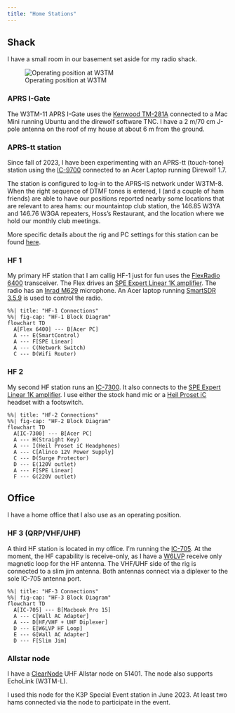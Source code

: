 ```yaml
---
title: "Home Stations"
---
```


## Shack

I have a small room in our basement set aside for my radio shack.

![Operating position at W3TM](img/home-shack-2023-12-reorg.jpeg)

### APRS I-Gate

The W3TM-11 APRS I-Gate uses the [Kenwood TM-281A](rigs.qmd#kenwood-tm-281a) connected to a Mac Mini running Ubuntu and the direwolf software TNC. I have a 2 m/70 cm J-pole antenna on the roof of my house at about 6 m from the ground.

### APRS-tt station

Since fall of 2023, I have been experimenting with an APRS-tt (touch-tone) station using the [IC-9700](rigs.qmd#icom-ic-9700) connected to an Acer Laptop running Direwolf 1.7.

The station is configured to log-in to the APRS-IS network under W3TM-8. When the right sequence of DTMF tones is entered, I (and a couple of ham friends) are able to have our positions reported nearby some locations that are relevant to area hams: our mountaintop club station, the 146.85 W3YA and 146.76 W3GA repeaters, Hoss's Restaurant, and the location where we hold our monthly club meetings.

More specific details about the rig and PC settings for this station can be found [here](ic-9700.qmd#aprs-tt).

### HF 1

My primary HF station that I am callig HF-1 just for fun uses the [FlexRadio 6400](rigs.qmd#flexradio-6400) transceiver.
The Flex drives an [SPE Expert Linear 1K amplifier](amplifiers.qmd#spe-expert-linear-1k).
The radio has an [Inrad M629](https://www.flexradio.com/wp-content/uploads/M629__29896.1676037008.1280.1280.jpg) microphone.
An Acer laptop running [SmartSDR 3.5.9](https://www.flexradio.com/ssdr/ssdr-for-windows/) is used to control the radio.

```mermaid
%%| title: "HF-1 Connections"
%%| fig-cap: "HF-1 Block Diagram"
flowchart TD
  A[Flex 6400] --- B[Acer PC]
  A --- E(SmartControl)
  A --- F[SPE Linear]
  A --- C(Network Switch)
  C --- D(Wifi Router)
```

### HF 2

My second HF station runs an [IC-7300](rigs.qmd#icom-ic-7300).
It also connects to the [SPE Expert Linear 1K amplifier](amplifiers.qmd#spe-expert-linear-1k).
I use either the stock hand mic or a [Heil Proset iC](https://heilhamradio.com/product/pro-set/#dipipopup-9149) headset with a footswitch.

```mermaid
%%| title: "HF-2 Connections"
%%| fig-cap: "HF-2 Block Diagram"
flowchart TD
  A[IC-7300] --- B[Acer PC]
  A --- H(Straight Key)
  A --- I(Heil Proset iC Headphones)
  A --- C[Alinco 12V Power Supply]
  C --- D(Surge Protector)
  D --- E(120V outlet)
  A --- F[SPE Linear]
  F --- G(220V outlet)
```


## Office

I have a home office that I also use as an operating position.

### HF 3 (QRP/VHF/UHF)

A third HF station is located in my office.
I'm running the [IC-705](rigs.qmd#icom-ic-705).
At the moment, the HF capability is receive-only, as I have a [W6LVP](https://www.w6lvp.com/product/w6lvp-amplified-receive-only-magnetic-loop-antenna/) receive only magnetic loop for the HF antenna.
The VHF/UHF side of the rig is connected to a slim jim antenna.
Both antennas connect via a diplexer to the sole IC-705 antenna port.

```mermaid
%%| title: "HF-3 Connections"
%%| fig-cap: "HF-3 Block Diagram"
flowchart TD
  A[IC-705] --- B[Macbook Pro 15]
  A --- C[Wall AC Adapter]
  A --- D[HF/VHF + UHF Diplexer]
  D --- E[W6LVP HF Loop]
  E --- G[Wall AC Adapter]
  D --- F[Slim Jim]
```

### Allstar node

I have a [ClearNode](https://www.node-ventures.com/buy-clearnode/) UHF Allstar node on 51401.
The node also supports EchoLink (W3TM-L).

I used this node for the K3P Special Event station in June 2023. At least two hams connected via the node to participate in the event.
